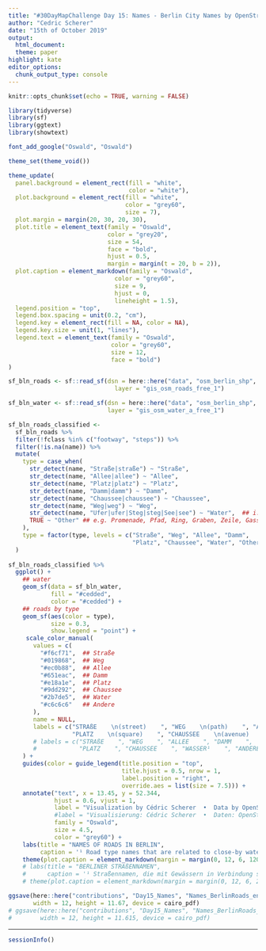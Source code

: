```yaml
---
title: "#30DayMapChallenge Day 15: Names - Berlin City Names by OpenStreetMaps"
author: "Cedric Scherer"
date: "15th of October 2019"
output:
  html_document:
  theme: paper
highlight: kate
editor_options:
  chunk_output_type: console
---
```

  
```r
knitr::opts_chunk$set(echo = TRUE, warning = FALSE)
```

```r
library(tidyverse)
library(sf)
library(ggtext)
library(showtext)

font_add_google("Oswald", "Oswald")

theme_set(theme_void())

theme_update(
  panel.background = element_rect(fill = "white", 
                                  color = "white"),
  plot.background = element_rect(fill = "white", 
                                 color = "grey60",
                                 size = 7),
  plot.margin = margin(20, 30, 20, 30),
  plot.title = element_text(family = "Oswald", 
                            color = "grey20",
                            size = 54,
                            face = "bold",
                            hjust = 0.5,
                            margin = margin(t = 20, b = 2)),
  plot.caption = element_markdown(family = "Oswald", 
                              color = "grey60",
                              size = 9,
                              hjust = 0,
                              lineheight = 1.5),
  legend.position = "top",
  legend.box.spacing = unit(0.2, "cm"), 
  legend.key = element_rect(fill = NA, color = NA), 
  legend.key.size = unit(1, "lines"),
  legend.text = element_text(family = "Oswald", 
                             color = "grey60",
                             size = 12,
                             face = "bold")
)
```

```r
sf_bln_roads <- sf::read_sf(dsn = here::here("data", "osm_berlin_shp", "gis_osm_roads_free_1.shp"), 
                              layer = "gis_osm_roads_free_1")

sf_bln_water <- sf::read_sf(dsn = here::here("data", "osm_berlin_shp", "gis_osm_water_a_free_1.shp"), 
                            layer = "gis_osm_water_a_free_1")
```

```r
sf_bln_roads_classified <- 
  sf_bln_roads %>% 
  filter(!fclass %in% c("footway", "steps")) %>% 
  filter(!is.na(name)) %>% 
  mutate(
    type = case_when(
      str_detect(name, "Straße|straße") ~ "Straße",
      str_detect(name, "Allee|allee") ~ "Allee",
      str_detect(name, "Platz|platz") ~ "Platz",
      str_detect(name, "Damm|damm") ~ "Damm",
      str_detect(name, "Chaussee|chaussee") ~ "Chaussee",
      str_detect(name, "Weg|weg") ~ "Weg",
      str_detect(name, "Ufer|ufer|Steg|steg|See|see") ~ "Water",  ## i.e. Ufer, Steg, See
      TRUE ~ "Other" ## e.g. Promenade, Pfad, Ring, Graben, Zeile, Gasse, Brücke, Hof, Bogen, Tor, ...
    ),
    type = factor(type, levels = c("Straße", "Weg", "Allee", "Damm", 
                                   "Platz", "Chaussee", "Water", "Other"))
  )
  
sf_bln_roads_classified %>% 
  ggplot() + 
    ## water
    geom_sf(data = sf_bln_water,
            fill = "#cedded",  
            color = "#cedded") +
    ## roads by type
    geom_sf(aes(color = type), 
            size = 0.3, 
            show.legend = "point") + 
     scale_color_manual(
       values = c(
         "#f6cf71",  ## Straße
         "#019868",  ## Weg
         "#ec0b88",  ## Allee
         "#651eac",  ## Damm
         "#e18a1e",  ## Platz
         "#9dd292",  ## Chaussee
         "#2b7de5",  ## Water
         "#c6c6c6"   ## Andere
       ), 
       name = NULL,
       labels = c("STRAßE    \n(street)    ", "WEG    \n(path)    ", "ALLEE    \n(alley)    ", "DAMM    \n(dam)    ",
                  "PLATZ    \n(square)    ", "CHAUSSEE    \n(avenue)    ", "WATER-    \nRELATED¹    ", "OTHER\nNAMES²")
       # labels = c("STRAßE    ", "WEG    ", "ALLEE    ", "DAMM    ",
       #            "PLATZ    ", "CHAUSSEE    ", "WASSER¹    ", "ANDERE²")
    ) +
    guides(color = guide_legend(title.position = "top", 
                                title.hjust = 0.5, nrow = 1,
                                label.position = "right",
                                override.aes = list(size = 7.5))) +
    annotate("text", x = 13.45, y = 52.344, 
             hjust = 0.6, vjust = 1,
             label = "Visualization by Cédric Scherer  •  Data by OpenStreetMap",
             #label = "Visualisierung: Cédric Scherer  •  Daten: OpenStreetMap",
             family = "Oswald", 
             size = 4.5, 
             color = "grey60") + 
    labs(title = "NAMES OF ROADS IN BERLIN",
         caption = '¹ Road type names that are related to close-by water bodies, i.e. **"See" (lake)**, **"Ufer" (shore)**, and **"Steg" (footbridge)**<br>² Other road type names include, e.g. **"Promenade" (esplanade)**, **"Pfad" (trail)**, **"Ring" (ring road)**, **"Brücke" (bridge)**, **"Graben" (trench)**, and **"Hof" (courtyard)**') +
    theme(plot.caption = element_markdown(margin = margin(0, 12, 6, 120)))
    # labs(title = "BERLINER STRAßENNAMEN",
    #      caption = '¹ Straßennamen, die mit Gewässern in Verbindung stehen, z.B. **"See"**, **"Ufer"** und **"Steg"**<br>² Andere Namen für Straßen, z.B **"Promenade"**, **"Pfad"**, **"Ring"**, **"Zeile"**, **"Gasse"**, **"Brücke"**, **"Graben"** und **"Hof"**') +
    # theme(plot.caption = element_markdown(margin = margin(0, 12, 6, 220)))

ggsave(here::here("contributions", "Day15_Names", "Names_BerlinRoads_en.pdf"),
       width = 12, height = 11.67, device = cairo_pdf)
# ggsave(here::here("contributions", "Day15_Names", "Names_BerlinRoads_de.pdf"),
#        width = 12, height = 11.615, device = cairo_pdf)
```

***

```r
sessionInfo()
```

